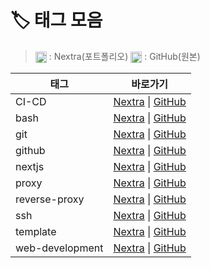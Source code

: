 # 🏷️ 태그 모음
> <img src="/vercel.png" width="18" style="vertical-align:middle" /> : Nextra(포트폴리오)   <img src="/github.png" width="18" style="vertical-align:middle" /> : GitHub(원본)

| 태그 | 바로가기 |
|------|----------|
| CI-CD | [Nextra](/til/tags/CI-CD) \| [GitHub](https://github.com/MinHyeok-lee1/TIL/blob/main/tags/CI-CD.md) |
| bash | [Nextra](/til/tags/bash) \| [GitHub](https://github.com/MinHyeok-lee1/TIL/blob/main/tags/bash.md) |
| git | [Nextra](/til/tags/git) \| [GitHub](https://github.com/MinHyeok-lee1/TIL/blob/main/tags/git.md) |
| github | [Nextra](/til/tags/github) \| [GitHub](https://github.com/MinHyeok-lee1/TIL/blob/main/tags/github.md) |
| nextjs | [Nextra](/til/tags/nextjs) \| [GitHub](https://github.com/MinHyeok-lee1/TIL/blob/main/tags/nextjs.md) |
| proxy | [Nextra](/til/tags/proxy) \| [GitHub](https://github.com/MinHyeok-lee1/TIL/blob/main/tags/proxy.md) |
| reverse-proxy | [Nextra](/til/tags/reverse-proxy) \| [GitHub](https://github.com/MinHyeok-lee1/TIL/blob/main/tags/reverse-proxy.md) |
| ssh | [Nextra](/til/tags/ssh) \| [GitHub](https://github.com/MinHyeok-lee1/TIL/blob/main/tags/ssh.md) |
| template | [Nextra](/til/tags/template) \| [GitHub](https://github.com/MinHyeok-lee1/TIL/blob/main/tags/template.md) |
| web-development | [Nextra](/til/tags/web-development) \| [GitHub](https://github.com/MinHyeok-lee1/TIL/blob/main/tags/web-development.md) |
